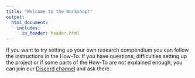 ```yaml
---
title: "Welcome to the Workshop!"
output: 
  html_document:
    includes:
      in_header: header.html
---
```


If you want to try setting up your own research compendium you can follow the instructions in the How-To.
If you have questions, difficulties setting up the project or if some parts of the How-To are not explained enough, you can join our [Discord channel](https://discord.gg/x4BraXk) and ask there.
